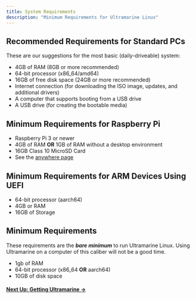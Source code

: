 ```yaml
---
title: System Requirements
description: "Minimum Requirements for Ultramarine Linux"
---
```



## Recommended Requirements for Standard PCs

These are our suggestions for the most basic (daily-driveable) system:

- 4GB of RAM (8GB or more recommended)
- 64-bit processor (x86_64/amd64)
- 16GB of free disk space (24GB or more recommended)
- Internet connection (for downloading the ISO image, updates, and additional drivers)
- A computer that supports booting from a USB drive
- A USB drive (for creating the bootable media)

## Minimum Requirements for Raspberry Pi

- Raspberry Pi 3 or newer
- 4GB of RAM **OR** 1GB of RAM without a desktop environment
- 16GB Class 10 MicroSD Card
- See the [anywhere page](/en/anywhere/rpi)

## Minimum Requirements for ARM Devices Using UEFI

- 64-bit processor (aarch64)
- 4GB or RAM
- 16GB of Storage

## Minimum Requirements

These requirements are the **_bare minimum_** to run Ultramarine Linux. Using Ultramarine on a computer of this caliber will not be a good time.

- 1gb of RAM
- 64-bit processor (x86_64 **OR** aarch64)
- 10GB of disk space

#### [Next Up: Getting Ultramarine →](/en/setup/getting)
